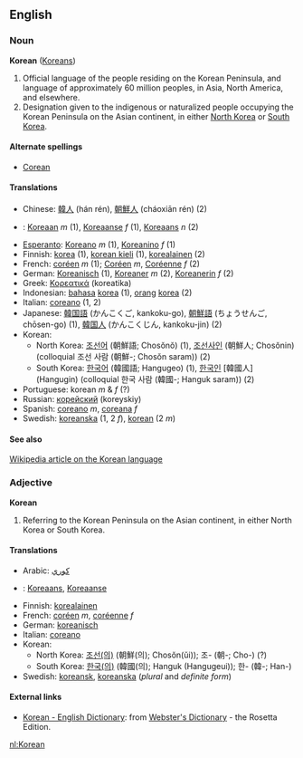 ==English==
===Noun===
'''Korean''' ([[Koreans]])

# Official language of the people residing on the Korean Peninsula, and language of approximately 60 million peoples, in Asia, North America, and elsewhere.
# Designation given to the indigenous or naturalized people occupying the Korean Peninsula on the Asian continent, in either [[North Korea]] or [[South Korea]].

====Alternate spellings====
*[[Corean]]

====Translations====
*Chinese: [[韓人]] (hán rén), [[朝鮮人]] (cháoxiān rén) (2)
*{{nl}}: [[Koreaan]] ''m'' (1), [[Koreaanse]] ''f'' (1), [[Koreaans]] ''n'' (2)
*[[Esperanto]]: [[Koreano]] ''m'' (1), [[Koreanino]]  ''f'' (1)
*Finnish: [[korea]] (1), [[korean kieli]] (1), [[korealainen]] (2)
*French: [[coréen]] ''m'' (1); [[Coréen]] ''m'', [[Coréenne]]  ''f'' (2)
*German: [[Koreanisch]] (1), [[Koreaner]] ''m'' (2), [[Koreanerin]] ''f'' (2)
*Greek: [[Κορεατικά]] (koreatika)
*Indonesian: [[bahasa]] [[korea]] (1), [[orang]] [[korea]] (2)
*Italian: [[coreano]] (1, 2)
*Japanese: [[韓国語]] (かんこくご, kankoku-go), [[朝鮮語]] (ちょうせんご, chōsen-go) (1), [[韓国人]] (かんこくじん, kankoku-jin) (2)
*Korean:
**North Korea: [[조선어]] (朝鮮語; Chos&#335;n&#335;) (1), [[조선사인]] (朝鮮人; Chos&#335;nin) (colloquial 조선 사람 (朝鮮-; Chos&#335;n saram)) (2)
**South Korea: [[한국어]] (韓國語; Hangugeo) (1), [[한국인]] [韓國人] (Hangugin) (colloquial 한국 사람 (韓國-; Hanguk saram)) (2)
*Portuguese: korean ''m'' & ''f'' (?)
*Russian: [[корейский]] (koreyskiy)
*Spanish: [[coreano]] ''m'', [[coreana]]  ''f''
*Swedish: [[koreanska]] (1, 2 ''f''), [[korean]] (2 ''m'')

====See also====
[[w:Korean|Wikipedia article on the Korean language]]

===Adjective===
'''Korean'''

# Referring to the Korean Peninsula on the Asian continent, in either North Korea or South Korea.

====Translations====
*Arabic: [[كوري]]
*{{nl}}: [[Koreaans]], [[Koreaanse]]
*Finnish: [[korealainen]]
*French: [[coréen]] ''m'', [[coréenne]] ''f''
*German: [[koreanisch]]
*Italian: [[coreano]]
*Korean:
**North Korea: [[조선]][[의|(의)]] (朝鮮(의); Chos&#335;n(&#365;i)); 조- (朝-; Cho-) (?)
**South Korea: [[한국]][[의|(의)]] (韓國(의); Hanguk (Hangugeui)); 한- (韓-; Han-)
*Swedish: [[koreansk]], [[koreanska]] (''plural'' and ''definite form'')

==== External links====
*[http://www.websters-online-dictionary.org/definition/Korean-english/ Korean - English Dictionary]: from [http://www.websters-online-dictionary.org/ Webster's Dictionary] - the Rosetta Edition.

[[nl:Korean]]